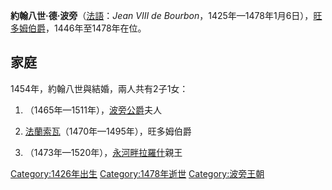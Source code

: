{{Multiple issues|
{{Expand language|1=en|time=2020-10-09T12:28:02+00:00}}
{{Unreferenced|time=2020-10-09T12:28:02+00:00}}
}}
{{Infobox noble
| name        = 約翰八世·德·波旁
| title       = 旺多姆伯爵
| image       = Baie 6 Jean VIII de Bourbon (Notre-Dame, Évreux).JPG
| birth_date  = 1425年
| death_date  = {{death date and age|1477|1|6|1425|df=y}}
| death_place = [[拉瓦尔丹_(卢瓦-谢尔省)|拉瓦爾丹]]
| noble family= [[波旁王朝|波旁家族]]
| father      = [[路易一世_(旺多姆)|路易一世]]
| mother      = 讓娜·德·拉瓦
}}

'''約翰八世·德·波旁'''（[[法語|法語]]：''Jean VIII de Bourbon''，1425年—1478年1月6日），[[旺多姆公爵|旺多姆伯爵]]，1446年至1478年在位。

== 家庭 ==
1454年，約翰八世與{{le|博沃的伊莎貝爾|Isabelle de Beauvau}}結婚，兩人共有2子1女：
# {{le|讓娜·德·波旁|Jeanne de Bourbon, Duchess of Bourbon|讓娜}}（1465年—1511年），[[讓二世·德·波旁|波旁公爵]]夫人
# [[法蘭索瓦·德·波旁|法蘭索瓦]]（1470年—1495年），旺多姆伯爵
# {{le|路易·德·拉羅什|Louis, Prince of La Roche-sur-Yon|路易}}（1473年—1520年），[[永河畔拉羅什|永河畔拉羅什]]親王


{{S-start}}
{{S-hou|[[波旁家族|波旁家族]]||1425年|1478年|1月6日|[[卡佩王朝|卡佩王朝]]}}
{{S-reg|fr}}
{{S-bef|before=[[路易一世_(旺多姆)|路易一世]]}}
{{S-ttl|title=[[旺多姆伯爵|旺多姆伯爵]]|years=1446年–1478年}}
{{S-aft|after=[[法蘭索瓦·德·波旁|法蘭索瓦]]}}
{{End}}

[[Category:1426年出生|Category:1426年出生]]
[[Category:1478年逝世|Category:1478年逝世]]
[[Category:波旁王朝|Category:波旁王朝]]